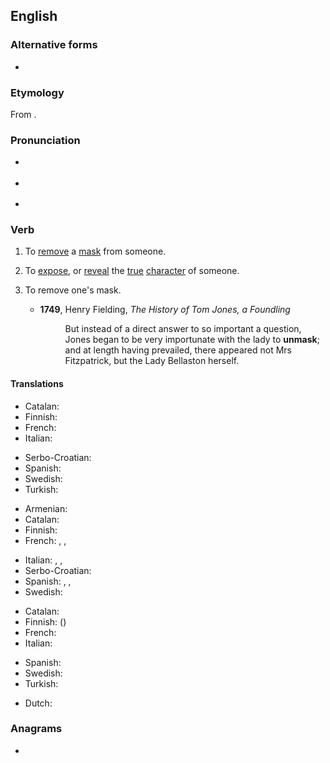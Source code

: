 ==English==
{{was wotd|2010|November|9}}

===Alternative forms===
* {{l|en|unmasque}} {{qualifier|archaic}}

===Etymology===
From {{prefix|un|mask|lang=en}}.

===Pronunciation===
* {{a|UK}} {{IPA|/ʌnˈmæsk/|/ʌnˈmɑːsk/|lang=en}}
* {{a|US}} {{IPA|/ʌnˈmæsk/|lang=en}}
* {{rhymes|æsk|lang=en}}

===Verb===
{{en-verb}}

# {{lb|en|transitive}} To [[remove]] a [[mask]] from someone.
# {{lb|en|transitive}} To [[expose]], or [[reveal]] the [[true]] [[character]] of someone.
# {{lb|en|intransitive}} To remove one's mask.
#* '''1749''', Henry Fielding, ''The History of Tom Jones, a Foundling''
#*: But instead of a direct answer to so important a question, Jones began to be very importunate with the lady to '''unmask'''; and at length having prevailed, there appeared not Mrs Fitzpatrick, but the Lady Bellaston herself.

====Translations====
{{trans-top|to remove a mask from someone}}
* Catalan: {{t+|ca|desemmarcar}}
* Finnish: {{t+|fi|paljastaa}}
* French: {{t+|fr|démasquer}}
* Italian: {{t+|it|smascherare}}
{{trans-mid}}
* Serbo-Croatian: {{t+|sh|raskrinkati}}
* Spanish: {{t+|es|desenmascarar}}
* Swedish: {{t|sv|avmaskera}}
* Turkish: {{t|tr|Birisinin maskesini düşürmek}}
{{trans-bottom}}

{{trans-top|to expose the true character of someone}}
* Armenian: {{t+|hy|դիմակազերծել}}
* Catalan: {{t+|ca|desemmarcar}}
* Finnish: {{t+|fi|paljastaa}}
* French: {{t+|fr|révéler}}, {{t+|fr|dévoiler}}, {{t+|fr|démasquer}}
{{trans-mid}}
* Italian: {{t+|it|smascherare}}, {{t+|it|palesare}}, {{t+|it|scoprire}}
* Serbo-Croatian: {{t+|sh|raskrinkati|sc=Latn}}
* Spanish: {{t+|es|descubrir}}, {{t+|es|revelar}}, {{t+|es|demostrar}}
* Swedish: {{t|sv|avmaskera}}
{{trans-bottom}}

{{trans-top|to remove one's mask}}
* Catalan: {{t|ca|desemmarcar-se}}
* Finnish: {{t+|fi|paljastaa}} ({{t|fi|kasvonsa}})
* French: {{t+|fr|démasquer|alt=se démasquer}}
* Italian: {{t|it|smascherarsi}}
{{trans-mid}}
* Spanish: {{t+|es|desenmascararse}}
* Swedish: {{t|sv|ta av sin mask}}
* Turkish: {{t|tr|Birisinin maskesini düşürmek}}
{{trans-bottom}}

{{checktrans-top}}
* Dutch: {{t-check|nl|ontmaskeren}}
{{trans-mid}}
{{trans-bottom}}

===Anagrams===
* {{anagrams|en|Kumans|maskun}}